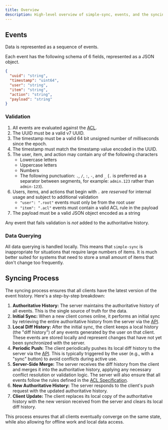 ```yaml
---
title: Overview
description: High-level overview of simple-sync, events, and the syncing process
---
```


## Events

Data is represented as a sequence of events.

Each event has the following schema of 6 fields, represented as a JSON object.

```json
{
  "uuid": "string",
  "timestamp": "uint64",
  "user": "string",
  "item": "string",
  "action": "string",
  "payload": "string"
}
```

### Validation

1. All events are evaluated against the [ACL](/simple-sync/acl).
1. The UUID must be a valid v7 UUID.
1. The timestamp must be a valid 64 bit unsigned number of milliseconds since the epoch.
1. The timestamp must match the timestamp value encoded in the UUID.
1. The user, item, and action may contain any of the following characters
   - Lowercase letters
   - Uppercase letters
   - Numbers
   - The following punctuation: `.`, `/`, `:`, `-`, and `_` (`.` is preferred as a separator between segments, for example: `admin.123` rather than `admin-123`).
1. Users, items, and actions that begin with `.` are *reserved* for internal usage and subject to additional validation
   - `"user": ".root"` events must only be from the root user
   - `"item": ".acl"` events must contain a valid ACL rule in the payload
1. The payload must be a valid JSON object encoded as a string

Any event that fails validation is *not* added to the authoritative history.

### Data Querying

All data querying is handled locally. This means that `simple-sync` is inappropriate for situations that require large numbers of items. It is much better suited for systems that need to store a small amount of items that don't change too frequently.

## Syncing Process

The syncing process ensures that all clients have the latest version of the event history. Here's a step-by-step breakdown:

1.  **Authoritative History:** The server maintains the authoritative history of all events. This is the single source of truth for the data.
2.  **Initial Sync:** When a new client comes online, it performs an initial sync by retrieving the entire authoritative history from the server via the [API](/api/v1).
3.  **Local Diff History:** After the initial sync, the client keeps a local history (the "diff history") of any events generated by the user on that client. These events are stored locally and represent changes that have not yet been synchronized with the server.
4.  **Periodic Push:** The client periodically pushes its local diff history to the server via the [API](/api/v1). This is typically triggered by the user (e.g., with a "sync" button) to avoid conflicts during active use.
5.  **Server-Side Merge:** The server receives the diff history from the client and merges it into the authoritative history, applying any necessary conflict resolution or validation logic. The server will also ensure that all events follow the rules defined in the [ACL Specification](/acl).
6.  **New Authoritative History:** The server responds to the client's push request with the updated authoritative history.
7.  **Client Update:** The client replaces its local copy of the authoritative history with the new version received from the server and clears its local diff history.

This process ensures that all clients eventually converge on the same state, while also allowing for offline work and local data access.
